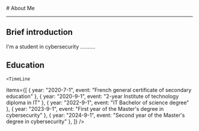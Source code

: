 
<BaseLayout title="About">
  <BaseCard title="About">
# About Me

---

## Brief introduction

I'm a student in cybersecurity ..........

## Education

    <TimeLine

items={[
{ year: "2020-7-1", event: "French general certificate of secondary education" },
{ year: "2020-9-1", event: "2-year Institute of technology diploma in IT" },
{ year: "2022-9-1", event: "IT Bachelor of science degree" },
{ year: "2023-9-1", event: "First year of the Master's degree in cybersecurity" },
{ year: "2024-9-1", event: "Second year of the Master's degree in cybersecurity" },
]}
/>

  </BaseCard>
</BaseLayout>

